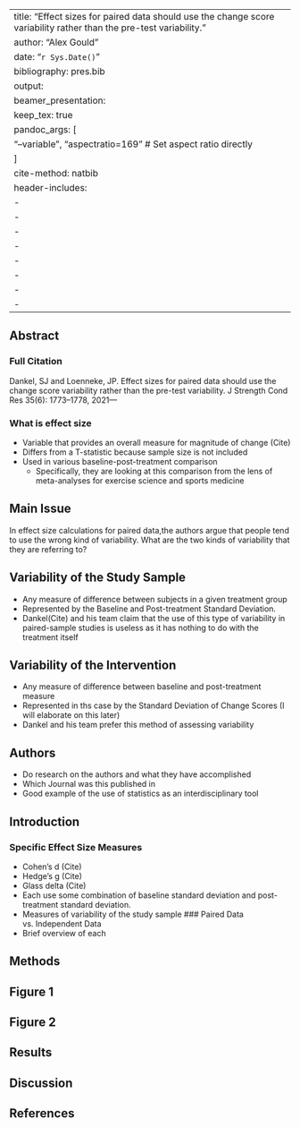 
---
title: "Effect sizes for paired data should use the change score variability rather than the pre-test variability."
author: "Alex Gould"
date: "`r Sys.Date()`"
bibliography: pres.bib
output: 
  beamer_presentation:
    keep_tex: true  
    pandoc_args: [
      "--variable", "aspectratio=169"  # Set aspect ratio directly
    ]
cite-method: natbib
header-includes:
  - \usepackage{natbib}
  - \usepackage{amsmath}
  - \usepackage{graphicx}
  - \usepackage{booktabs}
  - \usepackage{setspace}
  - \usepackage{float}
  - \usepackage{hyperref}
  - \setbeamersize{text margin left=1in, text margin right=1in}
---


## Abstract
### Full Citation
Dankel, SJ and Loenneke, JP. Effect sizes for paired data should use the change score variability rather than the pre-test variability. J Strength Cond Res 35(6): 1773–1778, 2021—

### What is effect size 
  - Variable that provides an overall measure for magnitude of change (Cite)
  - Differs from a T-statistic because sample size is not included
  - Used in various baseline-post-treatment comparison
    - Specifically, they are looking at this comparison from the lens of meta-analyses for exercise science and sports medicine

## Main Issue 
In effect size calculations for paired data,the authors argue that people tend to use the wrong kind of variability. What are the two kinds of variability that they are referring to? 

## Variability of the Study Sample
- Any measure of difference between subjects in a given treatment group
- Represented by the Baseline and Post-treatment Standard Deviation. 
- Dankel(Cite) and his team claim that the use of this type of variability in paired-sample studies is useless as it has nothing to do with the treatment itself

## Variability of the Intervention
- Any measure of difference between baseline and post-treatment measure
- Represented in ths case by the Standard Deviation of Change Scores (I will elaborate on this later)
- Dankel and his team prefer this method of assessing variability 

## Authors 
- Do research on the authors and what they have accomplished
- Which Journal was this published in 
- Good example of the use of statistics as an interdisciplinary tool 


## Introduction

### Specific Effect Size Measures
  - Cohen's d (Cite)
  - Hedge's g (Cite)
  - Glass delta (Cite)
  - Each use some combination of baseline standard deviation and post-treatment standard deviation.
  - Measures of variability of the study sample
### Paired Data vs. Independent Data
  - Brief overview of each

## Methods 

## Figure 1 

## Figure 2

## Results

## Discussion

## References 

